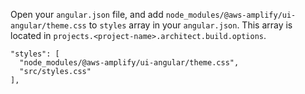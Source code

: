 
Open your `angular.json` file, and add `node_modules/@aws-amplify/ui-angular/theme.css` to `styles` array in your `angular.json`. This array is located in `projects.<project-name>.architect.build.options`.

```json{2}
"styles": [
  "node_modules/@aws-amplify/ui-angular/theme.css",
  "src/styles.css"
],
```
